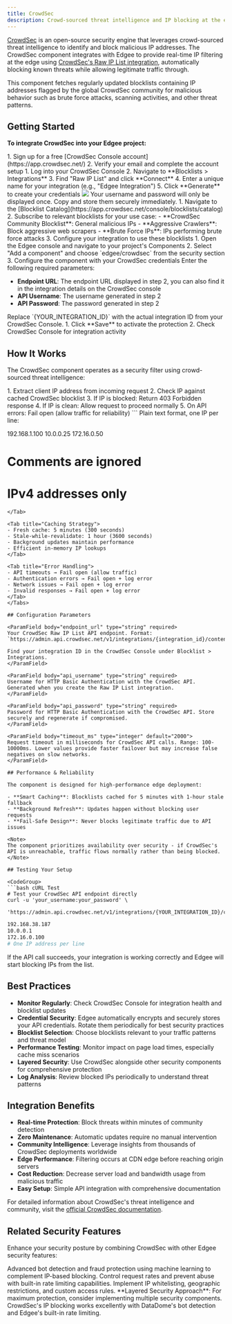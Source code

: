 ```yaml
---
title: CrowdSec
description: Crowd-sourced threat intelligence and IP blocking at the edge - protect your website from malicious actors in real-time
---
```



<EdgeeSdk />

[CrowdSec](https://www.crowdsec.net/) is an open-source security engine that leverages crowd-sourced threat intelligence to identify and block malicious IP addresses. The CrowdSec component integrates with Edgee to provide real-time IP filtering at the edge using [CrowdSec's Raw IP List integration](https://docs.crowdsec.net/u/integrations/rawiplist), automatically blocking known threats while allowing legitimate traffic through.

This component fetches regularly updated blocklists containing IP addresses flagged by the global CrowdSec community for malicious behavior such as brute force attacks, scanning activities, and other threat patterns.

## Getting Started

**To integrate CrowdSec into your Edgee project:**

<Steps>
<Step title="Create CrowdSec Console account">
  1. Sign up for a free [CrowdSec Console account](https://app.crowdsec.net/)
  2. Verify your email and complete the account setup
</Step>

<Step title="Set up Raw IP List integration">
  1. Log into your CrowdSec Console
  2. Navigate to **Blocklists > Integrations**
  3. Find "Raw IP List" and click **Connect**
  4. Enter a unique name for your integration (e.g., "Edgee Integration")
  5. Click **Generate** to create your credentials

  <img src="/images/crowdsec-rawlist-integration-credentials.png" class="rounded-lg" noZoom />
  
  <Warning>
  Your username and password will only be displayed once. Copy and store them securely immediately.
  </Warning>
</Step>

<Step title="Subscribe to blocklists">
  1. Navigate to the [Blocklist Catalog](https://app.crowdsec.net/console/blocklists/catalog)
  2. Subscribe to relevant blocklists for your use case:
     - **CrowdSec Community Blocklist**: General malicious IPs
     - **Aggressive Crawlers**: Block aggressive web scrapers
     - **Brute Force IPs**: IPs performing brute force attacks
  3. Configure your integration to use these blocklists
</Step>

<Step title="Add component to Edgee">
  1. Open the Edgee console and navigate to your project's Components
  2. Select "Add a component" and choose `edgee/crowdsec` from the security section
  3. Configure the component with your CrowdSec credentials
</Step>

<Step title="Configure component settings">
  Enter the following required parameters:
  
  - **Endpoint URL**: The endpoint URL displayed in step 2, you can also find it in the integration details on the CrowdSec console
  - **API Username**: The username generated in step 2
  - **API Password**: The password generated in step 2

  <Info>
  Replace `{YOUR_INTEGRATION_ID}` with the actual integration ID from your CrowdSec Console.
  </Info>
</Step>

<Step title="Test and activate">
  1. Click **Save** to activate the protection
  2. Check CrowdSec Console for integration activity
</Step>
</Steps>

## How It Works

The CrowdSec component operates as a security filter using crowd-sourced threat intelligence:

<Tabs>
<Tab title="Request Processing">
1. Extract client IP address from incoming request
2. Check IP against cached CrowdSec blocklist
3. If IP is blocked: Return 403 Forbidden response  
4. If IP is clean: Allow request to proceed normally
5. On API errors: Fail open (allow traffic for reliability)
</Tab>

<Tab title="Blocklist Format">
```
Plain text format, one IP per line:

192.168.1.100
10.0.0.25
172.16.0.50

# Comments are ignored
# IPv4 addresses only
```
</Tab>

<Tab title="Caching Strategy">
- Fresh cache: 5 minutes (300 seconds)
- Stale-while-revalidate: 1 hour (3600 seconds)
- Background updates maintain performance
- Efficient in-memory IP lookups
</Tab>

<Tab title="Error Handling">
- API timeouts → Fail open (allow traffic)
- Authentication errors → Fail open + log error
- Network issues → Fail open + log error
- Invalid responses → Fail open + log error
</Tab>
</Tabs>

## Configuration Parameters

<ParamField body="endpoint_url" type="string" required>
Your CrowdSec Raw IP List API endpoint. Format: `https://admin.api.crowdsec.net/v1/integrations/{integration_id}/content`

Find your integration ID in the CrowdSec Console under Blocklist > Integrations.
</ParamField>

<ParamField body="api_username" type="string" required>
Username for HTTP Basic Authentication with the CrowdSec API. Generated when you create the Raw IP List integration.
</ParamField>

<ParamField body="api_password" type="string" required>
Password for HTTP Basic Authentication with the CrowdSec API. Store securely and regenerate if compromised.
</ParamField>

<ParamField body="timeout_ms" type="integer" default="2000">
Request timeout in milliseconds for CrowdSec API calls. Range: 100-10000ms. Lower values provide faster failover but may increase false negatives on slow networks.
</ParamField>

## Performance & Reliability

The component is designed for high-performance edge deployment:

- **Smart Caching**: Blocklists cached for 5 minutes with 1-hour stale fallback
- **Background Refresh**: Updates happen without blocking user requests
- **Fail-Safe Design**: Never blocks legitimate traffic due to API issues

<Note>
The component prioritizes availability over security - if CrowdSec's API is unreachable, traffic flows normally rather than being blocked.
</Note>

## Testing Your Setup

<CodeGroup>
```bash cURL Test
# Test your CrowdSec API endpoint directly
curl -u 'your_username:your_password' \
  'https://admin.api.crowdsec.net/v1/integrations/{YOUR_INTEGRATION_ID}/content'
```

```bash Expected Response
192.168.38.187
10.0.0.1
172.16.0.100
# One IP address per line
```
</CodeGroup>

If the API call succeeds, your integration is working correctly and Edgee will start blocking IPs from the list.

## Best Practices

- **Monitor Regularly**: Check CrowdSec Console for integration health and blocklist updates
- **Credential Security**: Edgee automatically encrypts and securely stores your API credentials. Rotate them periodically for best security practices  
- **Blocklist Selection**: Choose blocklists relevant to your traffic patterns and threat model
- **Performance Testing**: Monitor impact on page load times, especially cache miss scenarios
- **Layered Security**: Use CrowdSec alongside other security components for comprehensive protection
- **Log Analysis**: Review blocked IPs periodically to understand threat patterns

## Integration Benefits

- **Real-time Protection**: Block threats within minutes of community detection
- **Zero Maintenance**: Automatic updates require no manual intervention
- **Community Intelligence**: Leverage insights from thousands of CrowdSec deployments worldwide  
- **Edge Performance**: Filtering occurs at CDN edge before reaching origin servers
- **Cost Reduction**: Decrease server load and bandwidth usage from malicious traffic
- **Easy Setup**: Simple API integration with comprehensive documentation

For detailed information about CrowdSec's threat intelligence and community, visit the [official CrowdSec documentation](https://docs.crowdsec.net/).

## Related Security Features

Enhance your security posture by combining CrowdSec with other Edgee security features:

<CardGroup cols={2}>
<Card title="DataDome Bot Protection" href="/components/security/datadome" icon="shield-check">
  Advanced bot detection and fraud protection using machine learning to complement IP-based blocking.
</Card>

<Card title="Rate Limiting" href="/services/security/rate-limiting" icon="gauge-high">
  Control request rates and prevent abuse with built-in rate limiting capabilities.
</Card>

<Card title="Access Control" href="/services/security/access-control" icon="key">
  Implement IP whitelisting, geographic restrictions, and custom access rules.
</Card>
</CardGroup>

<Note>
**Layered Security Approach**: For maximum protection, consider implementing multiple security components. CrowdSec's IP blocking works excellently with DataDome's bot detection and Edgee's built-in rate limiting.
</Note>

